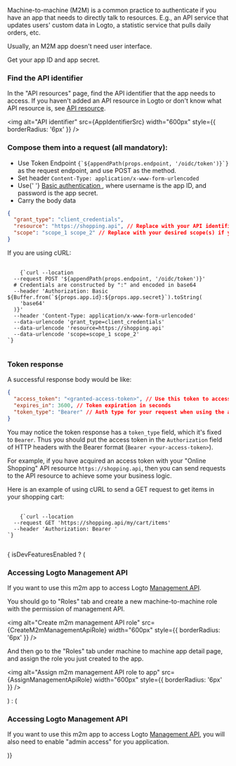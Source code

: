 
<Steps>
<Step title="Intro">

Machine-to-machine (M2M) is a common practice to authenticate if you have an app that needs to directly talk to resources. E.g., an API service that updates users' custom data in Logto, a statistic service that pulls daily orders, etc.

Usually, an M2M app doesn't need user interface.

</Step>
<Step title="Locate the app ID and app secret">

Get your app ID and app secret.

<ApplicationCredentials />

</Step>
<Step title="Locate the API resource">

### Find the API identifier

In the "API resources" page, find the API identifier that the app needs to access. If you haven't added an API resource in Logto or don't know what API resource is, see [API resource](https://docs.logto.io/docs/references/resources).

<img alt="API identifier" src={AppIdentifierSrc} width="600px" style={{ borderRadius: '6px' }} />

</Step>
<Step title="Compose and send request">

### Compose them into a request (all mandatory):

<ul>
  <li>
    Use Token Endpoint <code>{`${appendPath(props.endpoint, '/oidc/token')}`}</code> as the request
    endpoint, and use POST as the method.
  </li>
  <li>
    Set header <code>Content-Type: application/x-www-form-urlencoded</code>
  </li>
  <li>
    Use{' '}
    <a href="https://developer.mozilla.org/en-US/docs/Web/HTTP/Headers/Authorization#basic_authentication">
      Basic authentication
    </a>
    , where username is the app ID, and password is the app secret.
  </li>
  <li>Carry the body data</li>
</ul>

```json
{
  "grant_type": "client_credentials",
  "resource": "https://shopping.api", // Replace with your API identifier
  "scope": "scope_1 scope_2" // Replace with your desired scope(s) if you're using RBAC
}
```

If you are using cURL:

<pre>
  <code className="language-bash">
    {`curl --location
  --request POST '${appendPath(props.endpoint, '/oidc/token')}'
  # Credentials are constructed by "<app-id>:<app-secret>" and encoded in base64
  --header 'Authorization: Basic ${Buffer.from(`${props.app.id}:${props.app.secret}`).toString(
    'base64'
  )}'
  --header 'Content-Type: application/x-www-form-urlencoded'
  --data-urlencode 'grant_type=client_credentials'
  --data-urlencode 'resource=https://shopping.api'
  --data-urlencode 'scope=scope_1 scope_2'
`}
  </code>
</pre>

### Token response

A successful response body would be like:

```json
{
  "access_token": "<granted-access-token>", // Use this token to access the API resource
  "expires_in": 3600, // Token expiration in seconds
  "token_type": "Bearer" // Auth type for your request when using the access token
}
```

</Step>
<Step title="Access API resource using access token">

You may notice the token response has a `token_type` field, which it's fixed to `Bearer`. Thus you should put the access token in the `Authorization` field of HTTP headers with the Bearer format (`Bearer <your-access-token>`).

For example, if you have acquired an access token with your "Online Shopping" API resource `https://shopping.api`, then you can send requests to the API resource to achieve some your business logic.

Here is an example of using cURL to send a GET request to get items in your shopping cart:

<pre>
  <code className="language-bash">
    {`curl --location
  --request GET 'https://shopping.api/my/cart/items'
  --header 'Authorization: Bearer <granted-access-token>'
`}
  </code>
</pre>

</Step>
{ isDevFeaturesEnabled ? (
  <Step title="Enable admin access" subtitle="(optional)">

  ### Accessing Logto Management API

  If you want to use this m2m app to access Logto [Management API](https://docs.logto.io/docs/references/core/#management-api).

  You should go to "Roles" tab and create a new machine-to-machine role with the permission of management API.

  <img
    alt="Create m2m management API role"
    src={CreateM2mManagementApiRole}
    width="600px"
    style={{ borderRadius: '6px' }}
  />

  And then go to the "Roles" tab under machine to machine app detail page, and assign the role you just created to the app.

  <img
    alt="Assign m2m management API role to app"
    src={AssignManagementApiRole}
    width="600px"
    style={{ borderRadius: '6px' }}
  />

  </Step>
) : (
  <Step title="Enable admin access" subtitle="(optional)">

  ### Accessing Logto Management API

  If you want to use this m2m app to access Logto [Management API](https://docs.logto.io/docs/references/core/#management-api), you will also need to enable "admin access" for you application.

  <EnableAdminAccess />

  </Step>
)}
</Steps>
